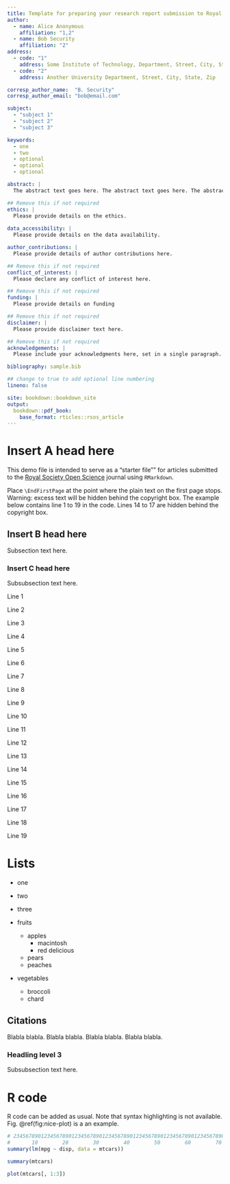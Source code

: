 ```yaml
---
title: Template for preparing your research report submission to Royal Society Open Science using RMarkdown
author:
  - name: Alice Anonymous
    affiliation: "1,2"
  - name: Bob Security
    affiliation: "2"
address:
  - code: "1"
    address: Some Institute of Technology, Department, Street, City, State, Zip
  - code: "2"
    address: Another University Department, Street, City, State, Zip

corresp_author_name:  "B. Security"
corresp_author_email: "bob@email.com"

subject:
  - "subject 1"
  - "subject 2"
  - "subject 3"

keywords:
  - one
  - two
  - optional
  - optional
  - optional

abstract: |
  The abstract text goes here. The abstract text goes here. The abstract text goes here. The abstract text goes here. The abstract text goes here. The abstract text goes here. The abstract text goes here. The abstract text goes here.

## Remove this if not required
ethics: |
  Please provide details on the ethics.
  
data_accessibility: |
  Please provide details on the data availability.

author_contributions: |
  Please provide details of author contributions here.

## Remove this if not required
conflict_of_interest: |
  Please declare any conflict of interest here.

## Remove this if not required
funding: |
  Please provide details on funding

## Remove this if not required
disclaimer: |
  Please provide disclaimer text here.

## Remove this if not required
acknowledgements: |
  Please include your acknowledgments here, set in a single paragraph. Please do not include any acknowledgments in the Supporting Information, or anywhere else in the manuscript.

bibliography: sample.bib

## change to true to add optional line numbering
lineno: false

site: bookdown::bookdown_site
output: 
  bookdown::pdf_book:
    base_format: rticles::rsos_article
---
```


# Insert A head here

This demo file is intended to serve as a "starter file"" for articles submitted to the [Royal Society Open Science](http://rsos.royalsocietypublishing.org/) journal using `RMarkdown`.

Place `\EndFirstPage` at the point where the plain text on the first page stops. Warning: excess text will be hidden behind the copyright box. The example below contains line 1 to 19 in the code. Lines 14 to 17 are hidden behind the copyright box.

## Insert B head here

Subsection text here.

### Insert C head here

Subsubsection text here.

Line 1

Line 2

Line 3

Line 4

Line 5

Line 6

Line 7

Line 8

Line 9

Line 10

Line 11

Line 12

Line 13

Line 14

Line 15

Line 16

Line 17

Line 18

Line 19

\EndFirstPage

# Lists

* one
* two
* three

* fruits
    + apples
        - macintosh
        - red delicious
    + pears
    + peaches
* vegetables
    + broccoli
    + chard

## Citations

Blabla \cite{Lannes} blabla. Blabla \cite{HJ2} blabla. Blabla \cite{BF, Lannes} blabla. Blabla \cite{Benjamin1967, HJ2, HJ3, HP2} blabla.

### Headling level 3

Subsubsection text here.

# R code

R code can be added as usual. Note that syntax highlighting is not available. Fig. \@ref(fig:nice-plot) is a an example.

```r
# 23456789012345678901234567890123456789012345678901234567890123456789012345
#       10        20        30        40        50        60        70
summary(lm(mpg ~ disp, data = mtcars))
```

```r
summary(mtcars)
```

```r
plot(mtcars[, 1:3])
```

